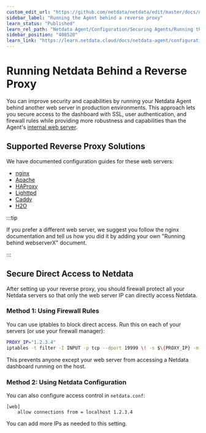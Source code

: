 ```yaml
---
custom_edit_url: "https://github.com/netdata/netdata/edit/master/docs/netdata-agent/configuration/running-the-netdata-agent-behind-a-reverse-proxy/README.md"
sidebar_label: "Running the Agent behind a reverse proxy"
learn_status: "Published"
learn_rel_path: "Netdata Agent/Configuration/Securing Agents/Running the Agent behind a reverse proxy"
sidebar_position: "408520"
learn_link: "https://learn.netdata.cloud/docs/netdata-agent/configuration/securing-agents/running-the-agent-behind-a-reverse-proxy"
---
```


# Running Netdata Behind a Reverse Proxy

You can improve security and capabilities by running your Netdata Agent behind another web server in production environments. This approach lets you secure access to the dashboard with SSL, user authentication, and firewall rules while providing more robustness and capabilities than the Agent's [internal web server](https://github.com/netdata/netdata/blob/master/src/web/README.md).

## Supported Reverse Proxy Solutions

We have documented configuration guides for these web servers:

- [nginx](/docs/netdata-agent/configuration/securing-agents/running-the-agent-behind-a-reverse-proxy/nginx)
- [Apache](/docs/netdata-agent/configuration/securing-agents/running-the-agent-behind-a-reverse-proxy/apache)
- [HAProxy](/docs/netdata-agent/configuration/securing-agents/running-the-agent-behind-a-reverse-proxy/haproxy)
- [Lighttpd](/docs/netdata-agent/configuration/securing-agents/running-the-agent-behind-a-reverse-proxy/lighttpd-v1.4.x)
- [Caddy](/docs/netdata-agent/configuration/securing-agents/running-the-agent-behind-a-reverse-proxy/caddy)
- [H2O](/docs/netdata-agent/configuration/securing-agents/running-the-agent-behind-a-reverse-proxy/h2o)

:::tip

If you prefer a different web server, we suggest you follow the nginx documentation and tell us how you did it by adding your own "Running behind webserverX" document.

:::

## Secure Direct Access to Netdata

After setting up your reverse proxy, you should firewall protect all your Netdata servers so that only the web server IP can directly access Netdata.

### Method 1: Using Firewall Rules

You can use iptables to block direct access. Run this on each of your servers (or use your firewall manager):

```bash
PROXY_IP="1.2.3.4"
iptables -t filter -I INPUT -p tcp --dport 19999 \! -s $\{PROXY_IP} -m conntrack --ctstate NEW -j DROP
```

This prevents anyone except your web server from accessing a Netdata dashboard running on the host.

### Method 2: Using Netdata Configuration

You can also configure access control in `netdata.conf`:

```text
[web]
    allow connections from = localhost 1.2.3.4
```

You can add more IPs as needed to this setting.
